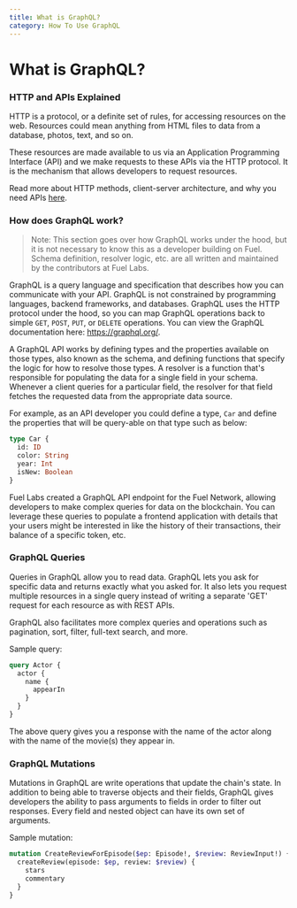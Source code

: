 ```yaml
---
title: What is GraphQL?
category: How To Use GraphQL
---
```


# What is GraphQL?

### HTTP and APIs Explained

HTTP is a protocol, or a definite set of rules, for accessing resources on the web. Resources could mean anything from HTML files to data from a database, photos, text, and so on.

These resources are made available to us via an Application Programming Interface (API) and we make requests to these APIs via the HTTP protocol. It is the mechanism that allows developers to request resources.

Read more about HTTP methods, client-server architecture, and why you need APIs [here](https://www.freecodecamp.org/news/http-request-methods-explained/).

### How does GraphQL work?

> Note: This section goes over how GraphQL works under the hood, but it is not necessary to know this as a developer building on Fuel. Schema definition, resolver logic, etc. are all written and maintained by the contributors at Fuel Labs.

GraphQL is a query language and specification that describes how you can communicate with your API. GraphQL is not constrained by programming languages, backend frameworks, and databases. GraphQL uses the HTTP protocol under the hood, so you can map GraphQL operations back to simple `GET`, `POST`, `PUT`, or `DELETE` operations. You can view the GraphQL documentation here: https://graphql.org/.

A GraphQL API works by defining types and the properties available on those types, also known as the schema, and defining functions that specify the logic for how to resolve those types. A resolver is a function that's responsible for populating the data for a single field in your schema. Whenever a client queries for a particular field, the resolver for that field fetches the requested data from the appropriate data source.

For example, as an API developer you could define a type, `Car` and define the properties that will be query-able on that type such as below:

```graphql
type Car {
  id: ID
  color: String
  year: Int
  isNew: Boolean
}
```

Fuel Labs created a GraphQL API endpoint for the Fuel Network, allowing developers to make complex queries for data on the blockchain. You can leverage these queries to populate a frontend application with details that your users might be interested in like the history of their transactions, their balance of a specific token, etc.

### GraphQL Queries

Queries in GraphQL allow you to read data. GraphQL lets you ask for specific data and returns exactly what you asked for. It also lets you request multiple resources in a single query instead of writing a separate 'GET' request for each resource as with REST APIs.

GraphQL also facilitates more complex queries and operations such as pagination, sort, filter, full-text search, and more.

Sample query:

```graphql
query Actor {
  actor {
    name {
      appearIn
    }
  }
}
```

The above query gives you a response with the name of the actor along with the name of the movie(s) they appear in.

### GraphQL Mutations

Mutations in GraphQL are write operations that update the chain's state. In addition to being able to traverse objects and their fields, GraphQL gives developers the ability to pass arguments to fields in order to filter out responses. Every field and nested object can have its own set of arguments.

Sample mutation:

```graphql
mutation CreateReviewForEpisode($ep: Episode!, $review: ReviewInput!) {
  createReview(episode: $ep, review: $review) {
    stars
    commentary
  }
}
```

